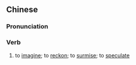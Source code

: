 {{also|推见}}
==Chinese==
{{zh-forms|s=推见}}

===Pronunciation===
{{zh-pron
|m=tuījiàn
|ma=Zh-tuijiàn.ogg
|cat=n
}}

===Verb===
{{zh-verb}}

# to [[imagine]]; to [[reckon]]; to [[surmise]]; to [[speculate]]